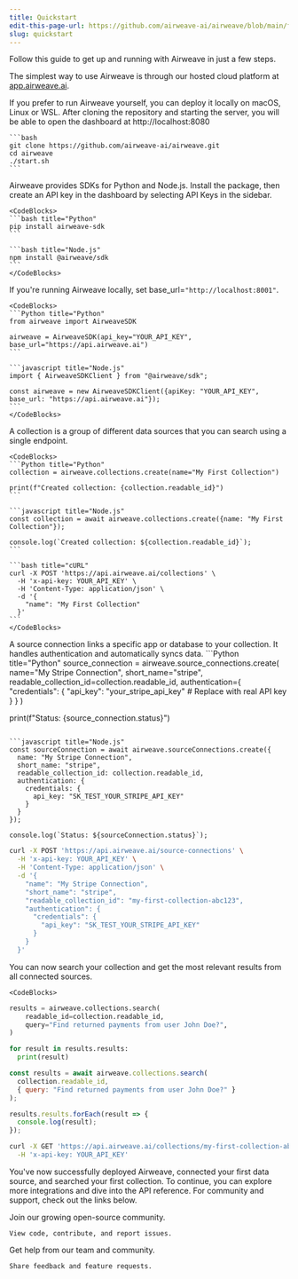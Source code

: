 ```yaml
---
title: Quickstart
edit-this-page-url: https://github.com/airweave-ai/airweave/blob/main/fern/docs/pages/quickstart.mdx
slug: quickstart
---
```


Follow this guide to get up and running with Airweave in just a few steps.

<Steps>

  <Step title="Choose your deployment" toc={true}>

   The simplest way to use Airweave is through our hosted cloud platform at [app.airweave.ai](https://app.airweave.ai).

   If you prefer to run Airweave yourself, you can deploy it locally on macOS, Linux or WSL. After cloning the repository and starting the server, you will be able to open the dashboard at http://localhost:8080

    ```bash
    git clone https://github.com/airweave-ai/airweave.git
    cd airweave
    ./start.sh
    ```
  </Step>

  <Step title="Set-up Airweave client" toc={true}>
   Airweave provides SDKs for Python and Node.js. Install the package, then create an API key in the dashboard by selecting API Keys in the sidebar.

    <CodeBlocks>
    ```bash title="Python"
    pip install airweave-sdk
    ```

    ```bash title="Node.js"
    npm install @airweave/sdk
    ```
    </CodeBlocks>

   If you're running Airweave locally, set base_url=`"http://localhost:8001"`.

    <CodeBlocks>
    ```Python title="Python"
    from airweave import AirweaveSDK

    airweave = AirweaveSDK(api_key="YOUR_API_KEY", base_url="https://api.airweave.ai")
    ```

    ```javascript title="Node.js"
    import { AirweaveSDKClient } from "@airweave/sdk";

    const airweave = new AirweaveSDKClient({apiKey: "YOUR_API_KEY", base_url: "https://api.airweave.ai"});
    ```
    </CodeBlocks>

  </Step>

  <Step title="Create a collection" toc={true}>
    A collection is a group of different data sources that you can search using a single endpoint.

    <CodeBlocks>
    ```Python title="Python"
    collection = airweave.collections.create(name="My First Collection")

    print(f"Created collection: {collection.readable_id}")
    ```

    ```javascript title="Node.js"
    const collection = await airweave.collections.create({name: "My First Collection"});

    console.log(`Created collection: ${collection.readable_id}`);
    ```

    ```bash title="cURL"
    curl -X POST 'https://api.airweave.ai/collections' \
      -H 'x-api-key: YOUR_API_KEY' \
      -H 'Content-Type: application/json' \
      -d '{
        "name": "My First Collection"
      }'
    ```
    </CodeBlocks>
  </Step>

  <Step title="Add source connection(s) to your collection" toc={true}>
    A source connection links a specific app or database to your collection. It handles authentication and automatically syncs data.

<CodeBlocks>
```Python title="Python"
source_connection = airweave.source_connections.create(
    name="My Stripe Connection",
    short_name="stripe",
    readable_collection_id=collection.readable_id,
    authentication={
        "credentials": {
            "api_key": "your_stripe_api_key"  # Replace with real API key
        }
    }
)

print(f"Status: {source_connection.status}")
```

```javascript title="Node.js"
const sourceConnection = await airweave.sourceConnections.create({
  name: "My Stripe Connection",
  short_name: "stripe",
  readable_collection_id: collection.readable_id,
  authentication: {
    credentials: {
      api_key: "SK_TEST_YOUR_STRIPE_API_KEY"
    }
  }
});

console.log(`Status: ${sourceConnection.status}`);
```

```bash title="cURL"
curl -X POST 'https://api.airweave.ai/source-connections' \
  -H 'x-api-key: YOUR_API_KEY' \
  -H 'Content-Type: application/json' \
  -d '{
    "name": "My Stripe Connection",
    "short_name": "stripe",
    "readable_collection_id": "my-first-collection-abc123",
    "authentication": {
      "credentials": {
        "api_key": "SK_TEST_YOUR_STRIPE_API_KEY"
      }
    }
  }'
```
</CodeBlocks>
  </Step>

  <Step title="Search your collection" toc={true}>

You can now search your collection and get the most relevant results from all connected sources.

    <CodeBlocks>
```Python title="Python"
results = airweave.collections.search(
    readable_id=collection.readable_id,
    query="Find returned payments from user John Doe?",
)

for result in results.results:
  print(result)
```

```javascript title="Node.js"
const results = await airweave.collections.search(
  collection.readable_id,
  { query: "Find returned payments from user John Doe?" }
);

results.results.forEach(result => {
  console.log(result);
});
```

```bash title="cURL"
curl -X GET 'https://api.airweave.ai/collections/my-first-collection-abc123/search?query=Find%20returned%20payments%20from%20user%20John%20Doe%3F' \
  -H 'x-api-key: YOUR_API_KEY'
```
</CodeBlocks>
  </Step>

</Steps>

You've now successfully deployed Airweave, connected your first data source, and searched your first collection. To continue, you can explore more integrations and dive into the API reference. For community and support, check out the links below.

<CardGroup cols={2}>
  <Card
    title="GitHub Repository"
    icon="fa-brands fa-github"
    href="https://github.com/airweave-ai/airweave"
  >
    Join our growing open-source community.

    View code, contribute, and report issues.
  </Card>
  <Card
    title="Community Support"
    icon="fa-brands fa-discord"
    href="https://discord.gg/484HY9Ehxt"
  >
    Get help from our team and community.

    Share feedback and feature requests.
  </Card>
</CardGroup>
